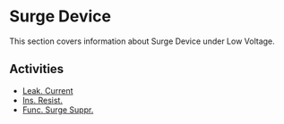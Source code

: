 # Surge Device

This section covers information about Surge Device under Low Voltage.

## Activities

- [Leak. Current](/docs/low-voltage/surge-device/leak-current)
- [Ins. Resist.](/docs/low-voltage/surge-device/ins-resist)
- [Func. Surge Suppr.](/docs/low-voltage/surge-device/func-surge-suppr)
